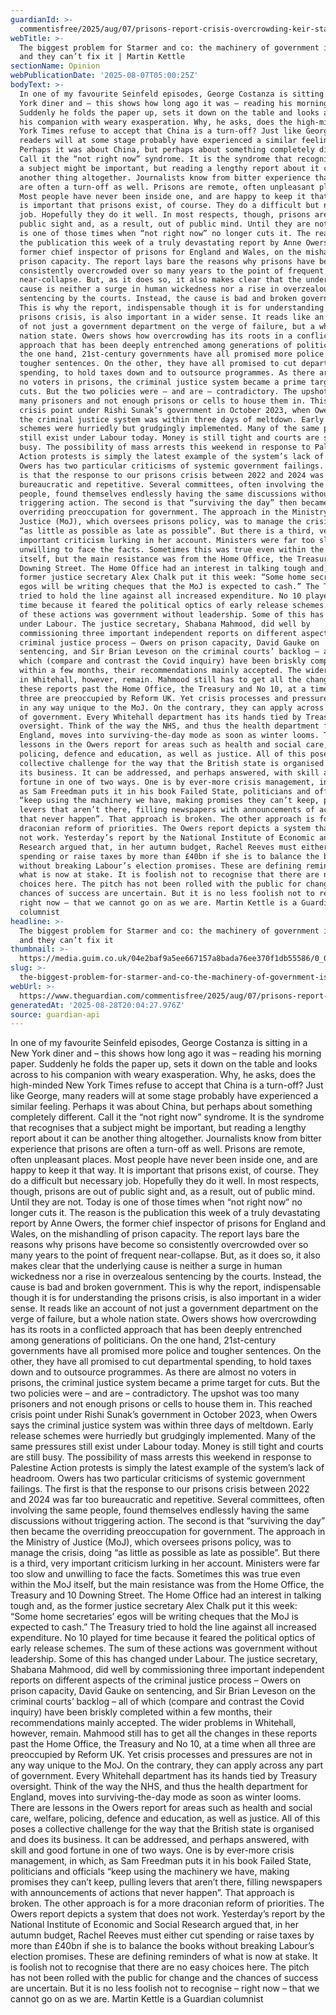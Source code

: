 ```yaml
---
guardianId: >-
  commentisfree/2025/aug/07/prisons-report-crisis-overcrowding-keir-starmer-labour-uk
webTitle: >-
  The biggest problem for Starmer and co: the machinery of government is broken
  and they can’t fix it | Martin Kettle
sectionName: Opinion
webPublicationDate: '2025-08-07T05:00:25Z'
bodyText: >-
  In one of my favourite Seinfeld episodes, George Costanza is sitting in a New
  York diner and – this shows how long ago it was – reading his morning paper.
  Suddenly he folds the paper up, sets it down on the table and looks across to
  his companion with weary exasperation. Why, he asks, does the high-minded New
  York Times refuse to accept that China is a turn-off? Just like George, many
  readers will at some stage probably have experienced a similar feeling.
  Perhaps it was about China, but perhaps about something completely different.
  Call it the “not right now” syndrome. It is the syndrome that recognises that
  a subject might be important, but reading a lengthy report about it can be
  another thing altogether. Journalists know from bitter experience that prisons
  are often a turn-off as well. Prisons are remote, often unpleasant places.
  Most people have never been inside one, and are happy to keep it that way. It
  is important that prisons exist, of course. They do a difficult but necessary
  job. Hopefully they do it well. In most respects, though, prisons are out of
  public sight and, as a result, out of public mind. Until they are not. Today
  is one of those times when “not right now” no longer cuts it. The reason is
  the publication this week of a truly devastating report by Anne Owers, the
  former chief inspector of prisons for England and Wales, on the mishandling of
  prison capacity. The report lays bare the reasons why prisons have become so
  consistently overcrowded over so many years to the point of frequent
  near-collapse. But, as it does so, it also makes clear that the underlying
  cause is neither a surge in human wickedness nor a rise in overzealous
  sentencing by the courts. Instead, the cause is bad and broken government.
  This is why the report, indispensable though it is for understanding the
  prisons crisis, is also important in a wider sense. It reads like an account
  of not just a government department on the verge of failure, but a whole
  nation state. Owers shows how overcrowding has its roots in a conflicted
  approach that has been deeply entrenched among generations of politicians. On
  the one hand, 21st-century governments have all promised more police and
  tougher sentences. On the other, they have all promised to cut departmental
  spending, to hold taxes down and to outsource programmes. As there are almost
  no voters in prisons, the criminal justice system became a prime target for
  cuts. But the two policies were – and are – contradictory. The upshot was too
  many prisoners and not enough prisons or cells to house them in. This reached
  crisis point under Rishi Sunak’s government in October 2023, when Owers says
  the criminal justice system was within three days of meltdown. Early release
  schemes were hurriedly but grudgingly implemented. Many of the same pressures
  still exist under Labour today. Money is still tight and courts are still
  busy. The possibility of mass arrests this weekend in response to Palestine
  Action protests is simply the latest example of the system’s lack of headroom.
  Owers has two particular criticisms of systemic government failings. The first
  is that the response to our prisons crisis between 2022 and 2024 was far too
  bureaucratic and repetitive. Several committees, often involving the same
  people, found themselves endlessly having the same discussions without
  triggering action. The second is that “surviving the day” then became the
  overriding preoccupation for government. The approach in the Ministry of
  Justice (MoJ), which oversees prisons policy, was to manage the crisis, doing
  “as little as possible as late as possible”. But there is a third, very
  important criticism lurking in her account. Ministers were far too slow and
  unwilling to face the facts. Sometimes this was true even within the MoJ
  itself, but the main resistance was from the Home Office, the Treasury and 10
  Downing Street. The Home Office had an interest in talking tough and, as the
  former justice secretary Alex Chalk put it this week: “Some home secretaries’
  egos will be writing cheques that the MoJ is expected to cash.” The Treasury
  tried to hold the line against all increased expenditure. No 10 played for
  time because it feared the political optics of early release schemes. The sum
  of these actions was government without leadership. Some of this has changed
  under Labour. The justice secretary, Shabana Mahmood, did well by
  commissioning three important independent reports on different aspects of the
  criminal justice process – Owers on prison capacity, David Gauke on
  sentencing, and Sir Brian Leveson on the criminal courts’ backlog – all of
  which (compare and contrast the Covid inquiry) have been briskly completed
  within a few months, their recommendations mainly accepted. The wider problems
  in Whitehall, however, remain. Mahmood still has to get all the changes in
  these reports past the Home Office, the Treasury and No 10, at a time when all
  three are preoccupied by Reform UK. Yet crisis processes and pressures are not
  in any way unique to the MoJ. On the contrary, they can apply across any part
  of government. Every Whitehall department has its hands tied by Treasury
  oversight. Think of the way the NHS, and thus the health department for
  England, moves into surviving-the-day mode as soon as winter looms. There are
  lessons in the Owers report for areas such as health and social care, welfare,
  policing, defence and education, as well as justice. All of this poses a
  collective challenge for the way that the British state is organised and does
  its business. It can be addressed, and perhaps answered, with skill and good
  fortune in one of two ways. One is by ever-more crisis management, in which,
  as Sam Freedman puts it in his book Failed State, politicians and officials
  “keep using the machinery we have, making promises they can’t keep, pulling
  levers that aren’t there, filling newspapers with announcements of actions
  that never happen”. That approach is broken. The other approach is for a more
  draconian reform of priorities. The Owers report depicts a system that does
  not work. Yesterday’s report by the National Institute of Economic and Social
  Research argued that, in her autumn budget, Rachel Reeves must either cut
  spending or raise taxes by more than £40bn if she is to balance the books
  without breaking Labour’s election promises. These are defining reminders of
  what is now at stake. It is foolish not to recognise that there are no easy
  choices here. The pitch has not been rolled with the public for change and the
  chances of success are uncertain. But it is no less foolish not to recognise –
  right now – that we cannot go on as we are. Martin Kettle is a Guardian
  columnist
headline: >-
  The biggest problem for Starmer and co: the machinery of government is broken
  and they can’t fix it
thumbnail: >-
  https://media.guim.co.uk/04e2baf9a5ee667157a8bada76ee370f1db55586/0_0_5000_4000/500.jpg
slug: >-
  the-biggest-problem-for-starmer-and-co-the-machinery-of-government-is-broken-and-they-cant-fix-it-or-martin-kettle
webUrl: >-
  https://www.theguardian.com/commentisfree/2025/aug/07/prisons-report-crisis-overcrowding-keir-starmer-labour-uk
generatedAt: '2025-08-28T20:04:27.976Z'
source: guardian-api
---
```

In one of my favourite Seinfeld episodes, George Costanza is sitting in a New York diner and – this shows how long ago it was – reading his morning paper. Suddenly he folds the paper up, sets it down on the table and looks across to his companion with weary exasperation. Why, he asks, does the high-minded New York Times refuse to accept that China is a turn-off? Just like George, many readers will at some stage probably have experienced a similar feeling. Perhaps it was about China, but perhaps about something completely different. Call it the “not right now” syndrome. It is the syndrome that recognises that a subject might be important, but reading a lengthy report about it can be another thing altogether. Journalists know from bitter experience that prisons are often a turn-off as well. Prisons are remote, often unpleasant places. Most people have never been inside one, and are happy to keep it that way. It is important that prisons exist, of course. They do a difficult but necessary job. Hopefully they do it well. In most respects, though, prisons are out of public sight and, as a result, out of public mind. Until they are not. Today is one of those times when “not right now” no longer cuts it. The reason is the publication this week of a truly devastating report by Anne Owers, the former chief inspector of prisons for England and Wales, on the mishandling of prison capacity. The report lays bare the reasons why prisons have become so consistently overcrowded over so many years to the point of frequent near-collapse. But, as it does so, it also makes clear that the underlying cause is neither a surge in human wickedness nor a rise in overzealous sentencing by the courts. Instead, the cause is bad and broken government. This is why the report, indispensable though it is for understanding the prisons crisis, is also important in a wider sense. It reads like an account of not just a government department on the verge of failure, but a whole nation state. Owers shows how overcrowding has its roots in a conflicted approach that has been deeply entrenched among generations of politicians. On the one hand, 21st-century governments have all promised more police and tougher sentences. On the other, they have all promised to cut departmental spending, to hold taxes down and to outsource programmes. As there are almost no voters in prisons, the criminal justice system became a prime target for cuts. But the two policies were – and are – contradictory. The upshot was too many prisoners and not enough prisons or cells to house them in. This reached crisis point under Rishi Sunak’s government in October 2023, when Owers says the criminal justice system was within three days of meltdown. Early release schemes were hurriedly but grudgingly implemented. Many of the same pressures still exist under Labour today. Money is still tight and courts are still busy. The possibility of mass arrests this weekend in response to Palestine Action protests is simply the latest example of the system’s lack of headroom. Owers has two particular criticisms of systemic government failings. The first is that the response to our prisons crisis between 2022 and 2024 was far too bureaucratic and repetitive. Several committees, often involving the same people, found themselves endlessly having the same discussions without triggering action. The second is that “surviving the day” then became the overriding preoccupation for government. The approach in the Ministry of Justice (MoJ), which oversees prisons policy, was to manage the crisis, doing “as little as possible as late as possible”. But there is a third, very important criticism lurking in her account. Ministers were far too slow and unwilling to face the facts. Sometimes this was true even within the MoJ itself, but the main resistance was from the Home Office, the Treasury and 10 Downing Street. The Home Office had an interest in talking tough and, as the former justice secretary Alex Chalk put it this week: “Some home secretaries’ egos will be writing cheques that the MoJ is expected to cash.” The Treasury tried to hold the line against all increased expenditure. No 10 played for time because it feared the political optics of early release schemes. The sum of these actions was government without leadership. Some of this has changed under Labour. The justice secretary, Shabana Mahmood, did well by commissioning three important independent reports on different aspects of the criminal justice process – Owers on prison capacity, David Gauke on sentencing, and Sir Brian Leveson on the criminal courts’ backlog – all of which (compare and contrast the Covid inquiry) have been briskly completed within a few months, their recommendations mainly accepted. The wider problems in Whitehall, however, remain. Mahmood still has to get all the changes in these reports past the Home Office, the Treasury and No 10, at a time when all three are preoccupied by Reform UK. Yet crisis processes and pressures are not in any way unique to the MoJ. On the contrary, they can apply across any part of government. Every Whitehall department has its hands tied by Treasury oversight. Think of the way the NHS, and thus the health department for England, moves into surviving-the-day mode as soon as winter looms. There are lessons in the Owers report for areas such as health and social care, welfare, policing, defence and education, as well as justice. All of this poses a collective challenge for the way that the British state is organised and does its business. It can be addressed, and perhaps answered, with skill and good fortune in one of two ways. One is by ever-more crisis management, in which, as Sam Freedman puts it in his book Failed State, politicians and officials “keep using the machinery we have, making promises they can’t keep, pulling levers that aren’t there, filling newspapers with announcements of actions that never happen”. That approach is broken. The other approach is for a more draconian reform of priorities. The Owers report depicts a system that does not work. Yesterday’s report by the National Institute of Economic and Social Research argued that, in her autumn budget, Rachel Reeves must either cut spending or raise taxes by more than £40bn if she is to balance the books without breaking Labour’s election promises. These are defining reminders of what is now at stake. It is foolish not to recognise that there are no easy choices here. The pitch has not been rolled with the public for change and the chances of success are uncertain. But it is no less foolish not to recognise – right now – that we cannot go on as we are. Martin Kettle is a Guardian columnist
